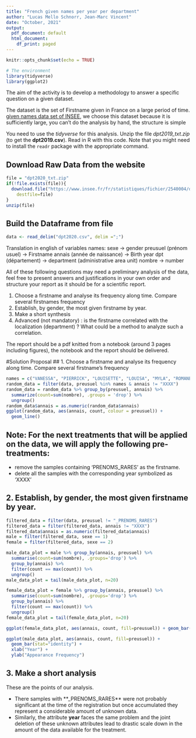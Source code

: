 ```yaml
---
title: "French given names per year per department"
author: "Lucas Mello Schnorr, Jean-Marc Vincent"
date: "October, 2021"
output:
  pdf_document: default
  html_document:
    df_print: paged
---
```


```r
knitr::opts_chunk$set(echo = TRUE)
```

```r
# The environment
library(tidyverse)
library(ggplot2)
```
The aim of the activity is to develop a methodology to answer a specific question on a given dataset. 

The dataset is the set of Firstname given in France on a large period of time. 
[given names data set of INSEE](https://www.insee.fr/fr/statistiques/fichier/2540004), we choose this dataset because it is sufficiently large, you can't do the analysis by hand, the structure is simple


You need to use the _tidyverse_ for this analysis. Unzip the file _dpt2019_txt.zip_ (to get the **dpt2019.csv**). Read in R with this code. Note that you might need to install the `readr` package with the appropriate command.

## Download Raw Data from the website
```r
file = "dpt2020_txt.zip"
if(!file.exists(file)){
  download.file("https://www.insee.fr/fr/statistiques/fichier/2540004/dpt2020_csv.zip",
	destfile=file)
}
unzip(file)
```

## Build the Dataframe from file
```r
data <- read_delim("dpt2020.csv", delim =";")
```
Translation in english of variables names: 
sexe -> gender 
preusuel (prénom usuel) -> Firstname
annais (année de naissance) -> Birth year
dpt (département) -> department (administrative area unit)
nombre -> number

All of these following questions may need a preliminary analysis of the data, feel free to present answers and justifications in your own order and structure your report as it should be for a scientific report.

1. Choose a firstname and analyse its frequency along time. Compare several firstnames frequency
2. Establish, by gender, the most given firstname by year. 
3. Make a short synthesis
4. Advanced (not mandatory) : is the firstname correlated with the localization (department) ? What could be a method to analyze such a correlation.

The report should be a pdf knitted from a  notebook (around  3 pages including figures), the notebook and the report should be delivered.

#Solution Proposal
## 1. Choose a firstname and analyse its frequency along time. Compare several firstname's frequency

```r
names = c("VANESSA", "PIERRICK", "LOUISETTE", "LOUISA", "MYLA", "ROMANE")
random_data = filter(data, preusuel %in% names & annais != "XXXX")
random_data = random_data %>% group_by(preusuel, annais) %>% 
  summarize(count=sum(nombre), .groups = 'drop') %>% 
  ungroup()
random_data$annais = as.numeric(random_data$annais)
ggplot(random_data, aes(annais, count, colour = preusuel)) + 
  geom_line() 
```

## Note: For the next treatments that will be applied on the data, we will apply the following pre-treatments:
* remove the samples containing 'PRENOMS_RARES' as the firstname.
* delete all the samples with the corresponding year symbolized as 'XXXX'

## 2. Establish, by gender, the most given firstname by year. 

```r
filtered_data = filter(data, preusuel != "_PRENOMS_RARES")
filtered_data = filter(filtered_data, annais != "XXXX")
filtered_data$annais = as.numeric(filtered_data$annais)
male = filter(filtered_data, sexe == 1)
female = filter(filtered_data, sexe == 2)
```

```r
male_data_plot = male %>% group_by(annais, preusuel) %>% 
  summarise(count=sum(nombre), .groups='drop') %>% 
  group_by(annais) %>% 
  filter(count == max(count)) %>% 
  ungroup()
male_data_plot = tail(male_data_plot, n=20)
```

```r
female_data_plot = female %>% group_by(annais, preusuel) %>% 
  summarise(count=sum(nombre), .groups='drop') %>% 
  group_by(annais) %>% 
  filter(count == max(count)) %>% 
  ungroup()
female_data_plot = tail(female_data_plot, n=20)
```

```r
ggplot(female_data_plot, aes(annais, count, fill=preusuel)) + geom_bar(stat="identity") + xlab("Year") + ylab("Appearance Frequency")
```

```r
ggplot(male_data_plot, aes(annais, count, fill=preusuel)) + 
  geom_bar(stat="identity") + 
  xlab("Year") + 
  ylab("Appearance Frequency")
```

## 3. Make a short analysis
These are the points of our analysis.

* There samples with **_PRENOMS_RARES** were not probably significant at the time of the registration but once accumulated they represent a considerable amount of unknown data.
* Similarly, the attribute **year** faces the same problem and the joint deletion of these unknown attributes lead to drastic scale down in the amount of the data available for the treatment.